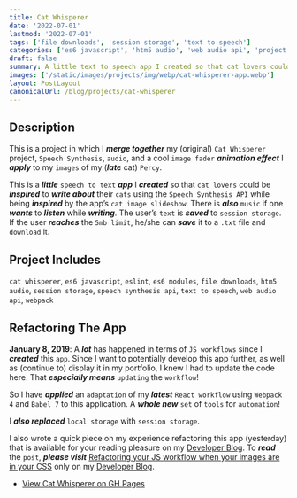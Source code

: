 ```yaml
---
title: Cat Whisperer
date: '2022-07-01'
lastmod: '2022-07-01'
tags: ['file downloads', 'session storage', 'text to speech']
categories: ['es6 javascript', 'htm5 audio', 'web audio api', 'project']
draft: false
summary: A little text to speech app I created so that cat lovers could be inspired to write about their cats using the Speech Synthesis API while being inspired by the app’s cat image slideshow.
images: ['/static/images/projects/img/webp/cat-whisperer-app.webp']
layout: PostLayout
canonicalUrl: /blog/projects/cat-whisperer
---
```


## Description

This is a project in which I **_merge together_** my (original) `Cat Whisperer` project, `Speech Synthesis`, `audio`, and a cool `image fader` **_animation effect_** I **_apply_** to my `images` of my (**_late_** cat) `Percy`.

This is a **_little_** `speech to text` **_app_** I **_created_** so that `cat lovers` could be **_inspired_** to **_write about_** their `cats` using the `Speech Synthesis API` while being **_inspired_** by the app’s `cat image slideshow`. There is **_also_** `music` if one **_wants_** to **_listen_** while **_writing_**. The user’s `text` is **_saved_** to `session storage`. If the user **_reaches_** the `5mb limit`, he/she can **_save_** it to a `.txt` file and `download` it.

## Project Includes

`cat whisperer`, `es6 javascript`, `eslint`, `es6 modules`, `file downloads`, `htm5 audio`, `session storage`, `speech synthesis api`, `text to speech`, `web audio api`, `webpack`

## Refactoring The App

**January 8, 2019**: A **_lot_** has happened in terms of `JS workflows` since I **_created_** this `app`. Since I want to potentially develop this app further, as well as (continue to) display it in my portfolio, I knew I had to update the code here. That **_especially means_** `updating` the `workflow`!

So I have **_applied_** an `adaptation` of my **_latest_** `React workflow` using `Webpack 4` and `Babel 7` to this application. A **_whole new_** `set` of `tools` for `automation`!

I **_also replaced_** `local storage` with `session storage`.

I also wrote a quick piece on my experience refactoring this app (yesterday) that is available for your reading pleasure on my [Developer Blog](https://www.mariadcampbell.com/blog/refactoring-your-js-workflow-when-your-images-are-in-your-css-only/). To **_read_** the `post`, **_please visit_** [Refactoring your JS workflow when your images are in your CSS](https://www.mariadcampbell.com/blog/refactoring-your-js-workflow-when-your-images-are-in-your-css-only/) only on my [Developer Blog](https://www.mariadcampbell.com/blog/refactoring-your-js-workflow-when-your-images-are-in-your-css-only/).

- [View Cat Whisperer on GH Pages](https://interglobalmedia.github.io/the-cat-whisperer/)

